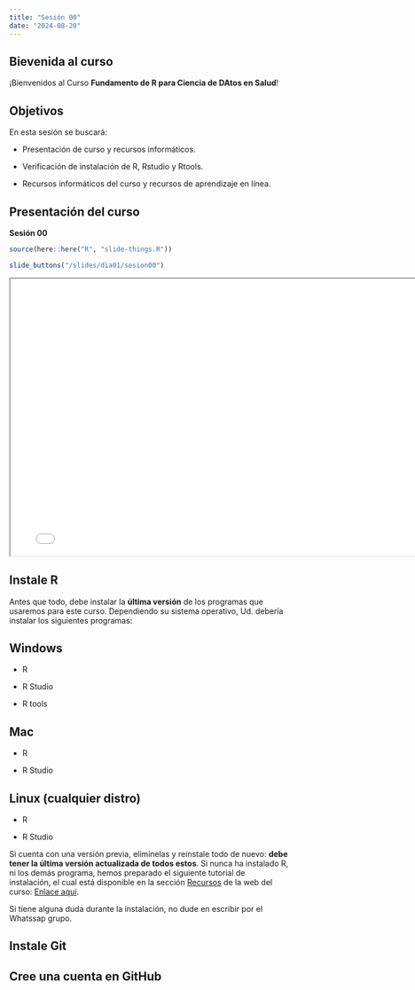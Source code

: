```yaml
---
title: "Sesión 00"
date: "2024-08-20"
---
```


## Bievenida al curso

¡Bienvenidos al Curso **Fundamento de R para Ciencia de DAtos en Salud**!


## Objetivos

En esta sesión se buscará:

- Presentación de curso y recursos informáticos.

- Verificación de instalación de R, Rstudio y Rtools. 

- Recursos informáticos del curso y recursos de aprendizaje en línea.



## Presentación del curso


**Sesión 00**

```r
source(here::here("R", "slide-things.R"))
```

```r
slide_buttons("/slides/dia01/sesion00")
```

```{=html}
<iframe width="780" height="500" src="../slides/dia01/sesion00.html" title="Sesión 1"></iframe>
```

## Instale R

Antes que todo, debe instalar la **última versión** de los programas que usaremos para este curso. Dependiendo su sistema operativo, Ud. debería instalar los siguientes programas:

::: panel-tabset

## Windows

- R

- R Studio

- R tools

## Mac

- R

- R Studio

## Linux (cualquier distro)

- R

- R Studio

:::

Si cuenta con una versión previa, elimínelas y reinstale todo de nuevo: **debe tener la última versión actualizada de todos estos**. Si nunca ha instalado R, ni los demás programa, hemos preparado el siguiente tutorial de instalación, el cual está disponible en la sección [Recursos](https://rcds2024-inkastats.netlify.app/resource/) de la web del curso: [Enlace aquí](https://rcds2024-inkastats.netlify.app/resource/manual_installr/install).

Si tiene alguna duda durante la instalación, no dude en escribir por el Whatssap grupo.


## Instale Git


## Cree una cuenta en GitHub
